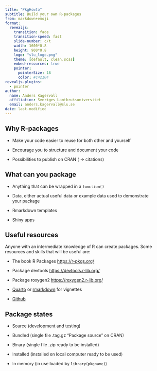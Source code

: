 ```yaml
---
title: "PkgHowto"
subtitle: Build your own R-packages
from: markdown+emoji
format: 
  revealjs:
    transition: fade
    transition-speed: fast
    slide-number: c/t
    width: 1600*0.8
    height: 900*0.8
    logo: "slu_logo.png"
    theme: [default, clean.scss]
    embed-resources: true
    pointer:
      pointerSize: 18
      color: #c42104
revealjs-plugins:
  - pointer
author: 
  name: Anders Kagervall
  affiliation: Sveriges Lantbruksuniversitet
  email: anders.kagervall@slu.se
date: last-modified
---
```


## Why R-packages

-   Make your code easier to reuse for both other and yourself

-   Encourage you to structure and document your code

-   Possibilities to publish on CRAN ( -\> citations)

## What can you package

-   Anything that can be wrapped in a `function()`

-   Data, either actual useful data or example data used to demonstrate your package

-   Rmarkdown templates

-   Shiny apps

## Useful resources

Anyone with an intermediate knowledge of R can create packages. Some resources and skills that will be useful are:

-   The book R Packages <https://r-pkgs.org/>

-   Package devtools <https://devtools.r-lib.org/>

-   Package roxygen2 <https://roxygen2.r-lib.org/>

-   [Quarto](https://quarto.org/) or [rmarkdown](https://rmarkdown.rstudio.com/) for vignettes

-   [Github](https://github.com)

## Package states

- Source (development and testing)

- Bundled (single file .tag.gz "Package source" on CRAN)

- Binary (single file .zip ready to be installed)

- Installed (installed on local computer ready to be used)

- In memory (in use loaded by `library(pkgname)`)

